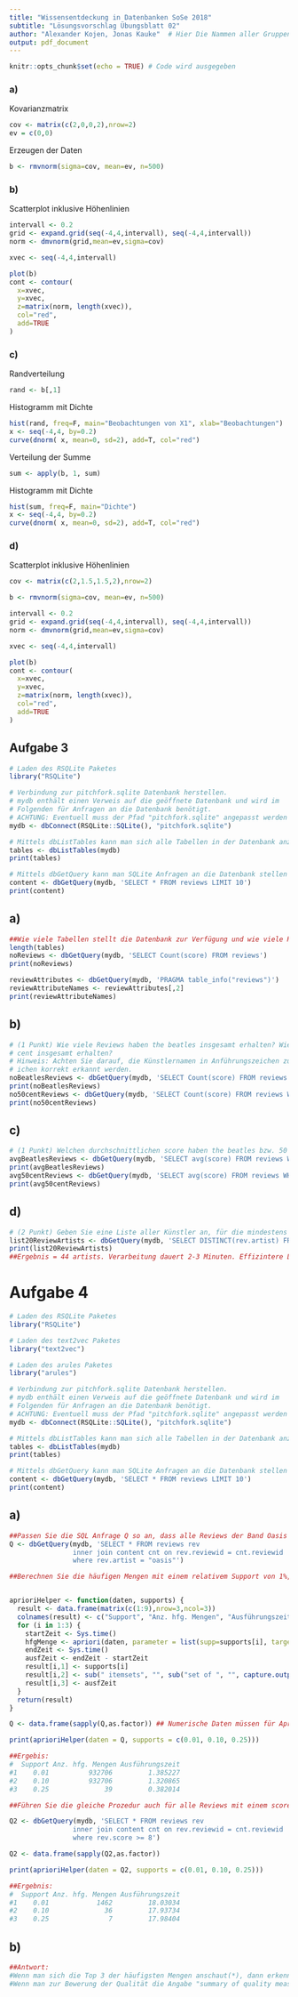 ```yaml
---
title: "Wissensentdeckung in Datenbanken SoSe 2018"
subtitle: "Lösungsvorschlag Übungsblatt 02"
author: "Alexander Kojen, Jonas Kauke"  # Hier Die Nammen aller Gruppenmitglieder eintragen!
output: pdf_document
---
```


```r
knitr::opts_chunk$set(echo = TRUE) # Code wird ausgegeben
```
### a)
Kovarianzmatrix
```r


cov <- matrix(c(2,0,0,2),nrow=2)
ev = c(0,0)
```
Erzeugen der Daten
```r
b <- rmvnorm(sigma=cov, mean=ev, n=500)
```
### b)
Scatterplot inklusive Höhenlinien
```r


intervall <- 0.2
grid <- expand.grid(seq(-4,4,intervall), seq(-4,4,intervall))
norm <- dmvnorm(grid,mean=ev,sigma=cov)

xvec <- seq(-4,4,intervall)

plot(b)
cont <- contour(
  x=xvec,
  y=xvec,
  z=matrix(norm, length(xvec)),
  col="red",
  add=TRUE
)


```


### c)
Randverteilung
```r
rand <- b[,1]

```
Histogramm mit Dichte
```r

hist(rand, freq=F, main="Beobachtungen von X1", xlab="Beobachtungen")
x <- seq(-4,4, by=0.2)
curve(dnorm( x, mean=0, sd=2), add=T, col="red")

```
Verteilung der Summe
```r

sum <- apply(b, 1, sum)

```

Histogramm mit Dichte
```r

hist(sum, freq=F, main="Dichte")
x <- seq(-4,4, by=0.2)
curve(dnorm( x, mean=0, sd=2), add=T, col="red")


```
### d)
Scatterplot inklusive Höhenlinien
```r

cov <- matrix(c(2,1.5,1.5,2),nrow=2)

b <- rmvnorm(sigma=cov, mean=ev, n=500)

intervall <- 0.2
grid <- expand.grid(seq(-4,4,intervall), seq(-4,4,intervall))
norm <- dmvnorm(grid,mean=ev,sigma=cov)

xvec <- seq(-4,4,intervall)

plot(b)
cont <- contour(
  x=xvec,
  y=xvec,
  z=matrix(norm, length(xvec)),
  col="red",
  add=TRUE
)


```



## Aufgabe 3
```r
# Laden des RSQLite Paketes
library("RSQLite")

# Verbindung zur pitchfork.sqlite Datenbank herstellen. 
# mydb enthält einen Verweis auf die geöffnete Datenbank und wird im 
# Folgenden für Anfragen an die Datenbank benötigt.
# ACHTUNG: Eventuell muss der Pfad "pitchfork.sqlite" angepasst werden
mydb <- dbConnect(RSQLite::SQLite(), "pitchfork.sqlite")

# Mittels dbListTables kann man sich alle Tabellen in der Datenbank anzeigen lassen
tables <- dbListTables(mydb)
print(tables)

# Mittels dbGetQuery kann man SQLite Anfragen an die Datenbank stellen
content <- dbGetQuery(mydb, 'SELECT * FROM reviews LIMIT 10')
print(content)
```

## a)
```r
##Wie viele Tabellen stellt die Datenbank zur Verfügung und wie viele Reviews enthalten diese Tabellen? Welche Attribute sehen Sie?
length(tables)
noReviews <- dbGetQuery(mydb, 'SELECT Count(score) FROM reviews')
print(noReviews)

reviewAttributes <- dbGetQuery(mydb, 'PRAGMA table_info("reviews")')
reviewAttributeNames <- reviewAttributes[,2]
print(reviewAttributeNames)

```


## b)
```r
# (1 Punkt) Wie viele Reviews haben the beatles insgesamt erhalten? Wie viele Reviews hat 50
# cent insgesamt erhalten?
# Hinweis: Achten Sie darauf, die Künstlernamen in Anführungszeichen zu schreiben, damit Leerze-
# ichen korrekt erkannt werden.
noBeatlesReviews <- dbGetQuery(mydb, 'SELECT Count(score) FROM reviews WHERE artist = "the beatles"')
print(noBeatlesReviews)
no50centReviews <- dbGetQuery(mydb, 'SELECT Count(score) FROM reviews WHERE artist = "50 cent"')
print(no50centReviews)

```

## c)
```r
# (1 Punkt) Welchen durchschnittlichen score haben the beatles bzw. 50 cent bekommen?
avgBeatlesReviews <- dbGetQuery(mydb, 'SELECT avg(score) FROM reviews WHERE artist = "the beatles" or artist = "50 cent"')
print(avgBeatlesReviews)
avg50centReviews <- dbGetQuery(mydb, 'SELECT avg(score) FROM reviews WHERE artist = "50 cent"')
print(avg50centReviews) 
```


## d)
```r
# (2 Punkt) Geben Sie eine Liste aller Künstler an, für die mindestens 20 Reviews in der Datenbank hinterlegt sind.
list20ReviewArtists <- dbGetQuery(mydb, 'SELECT DISTINCT(rev.artist) FROM reviews rev WHERE (SELECT COUNT(score) FROM reviews WHERE artist = rev.artist) >= 20')
print(list20ReviewArtists)
##Ergebnis = 44 artists. Verarbeitung dauert 2-3 Minuten. Effizintere Lösung?
```

# Aufgabe 4
```r
# Laden des RSQLite Paketes
library("RSQLite")

# Laden des text2vec Paketes
library("text2vec")

# Laden des arules Paketes
library("arules")

# Verbindung zur pitchfork.sqlite Datenbank herstellen. 
# mydb enthält einen Verweis auf die geöffnete Datenbank und wird im 
# Folgenden für Anfragen an die Datenbank benötigt.
# ACHTUNG: Eventuell muss der Pfad "pitchfork.sqlite" angepasst werden
mydb <- dbConnect(RSQLite::SQLite(), "pitchfork.sqlite")

# Mittels dbListTables kann man sich alle Tabellen in der Datenbank anzeigen lassen
tables <- dbListTables(mydb)
print(tables)

# Mittels dbGetQuery kann man SQLite Anfragen an die Datenbank stellen
content <- dbGetQuery(mydb, 'SELECT * FROM reviews LIMIT 10')
print(content)
```

## a)
```r
##Passen Sie die SQL Anfrage Q so an, dass alle Reviews der Band Oasis ausgegeben werden. Hierzu müssen Sie die Tabellen content und reviews mit einer entsprechenden WHERE-Klausel verknüpfen.
Q <- dbGetQuery(mydb, 'SELECT * FROM reviews rev
                inner join content cnt on rev.reviewid = cnt.reviewid
                where rev.artist = "oasis"')

##Berechnen Sie die häufigen Mengen mit einem relativem Support von 1%, 10% sowie 25%. Nutzen Sie dazu die Funktion apriori aus dem Paket arules. Schauen Sie sich die Hilfeseite ?apriori zu dieser Funktion an. Wie viele häufige Mengen werden jeweils gefunden? Welche Laufzeit (in Sekunden) können Sie jeweils beobachten?


aprioriHelper <- function(daten, supports) {
  result <- data.frame(matrix(c(1:9),nrow=3,ncol=3))
  colnames(result) <- c("Support", "Anz. hfg. Mengen", "Ausführungszeit")
  for (i in 1:3) {
    startZeit <- Sys.time()
    hfgMenge <- apriori(daten, parameter = list(supp=supports[i], target="frequent itemsets"))
    endZeit <- Sys.time()
    ausfZeit <- endZeit - startZeit
    result[i,1] <- supports[i]
    result[i,2] <- sub(" itemsets", "", sub("set of ", "", capture.output(print(hfgMenge)))) ##extrahiert Anz. der hfg. Mengen aus dem print output des apriori-Ergebnisses
    result[i,3] <- ausfZeit
  }
  return(result)
}

Q <- data.frame(sapply(Q,as.factor)) ## Numerische Daten müssen für Apriori als Faktoren vorkommen

print(aprioriHelper(daten = Q, supports = c(0.01, 0.10, 0.25)))

##Ergebis:
#  Support Anz. hfg. Mengen Ausführungszeit
#1    0.01          932706         1.385227
#2    0.10          932706         1.320865
#3    0.25              39         0.382014

##Führen Sie die gleiche Prozedur auch für alle Reviews mit einem score von 8 oder höher durch.

Q2 <- dbGetQuery(mydb, 'SELECT * FROM reviews rev
                inner join content cnt on rev.reviewid = cnt.reviewid
                where rev.score >= 8')

Q2 <- data.frame(sapply(Q2,as.factor))

print(aprioriHelper(daten = Q2, supports = c(0.01, 0.10, 0.25)))

##Ergebnis:
#  Support Anz. hfg. Mengen Ausführungszeit
#1    0.01            1462         18.03034
#2    0.10              36         17.93734
#3    0.25               7         17.98404


```
## b)
```r
##Antwort:
#Wenn man sich die Top 3 der häufigsten Mengen anschaut(*), dann erkennt man z.B. dass Oasis Alben am häufigsten dem Genre Rock angehören und dahingehend ein Zusammenhang besteht (Oasis -> Genre Rock). Dagegen erkennt man im zweiten Datensatz, dass die mit 8/10 und besser bewerteten Alben zumeist nicht mit dem Titel "best new music" (BNM) versehen wurden und dass deren Reviews von sog. "contributors" verfasst wurden. Auch dahingehend besteht ein Zusammenhang (Nicht BNM -> Contributor). Dementsprechend ergibt sich durchaus Interpretationsspielraum in den gefundenen Mengen. Sie lassen z.B. die Interpretation zu, dass die meisten gut bewertete Alben nicht zum Release rezensiert wurden und sich daher nicht für den Titel BNM qualifizieren.
#Wenn man zur Bewerung der Qualität die Angabe "summary of quality measures" im Output des Befehls "summary(x)" zu Rate zieht, so erkennt man mit Zunahme des Supports auch eine Zunahme der "support" und "count" Werte.

```
